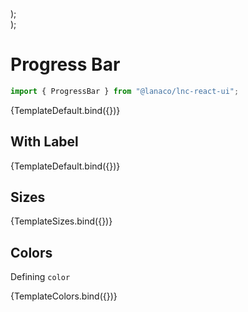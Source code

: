 
<Meta title="Feedback/Progress Bar" component={ProgressBar} />


  <div style={{ display: "flex", flexDirection: "column", gap: "15px" }}>
    <ProgressBar {...args} size="small" />
    <ProgressBar {...args} size="medium" />
    <ProgressBar {...args} size="large" />
  </div>
);

  <div style={{ display: "flex", flexDirection: "column", gap: "15px" }}>
    <ProgressBar {...args} color="primary" />
    <ProgressBar {...args} color="secondary" />
    <ProgressBar {...args} color="success" />
    <ProgressBar {...args} color="warning" />
    <ProgressBar {...args} color="danger" />
    <ProgressBar {...args} color="information" />
  </div>
);

# Progress Bar
```jsx
import { ProgressBar } from "@lanaco/lnc-react-ui";
```
<Canvas>
  <Story name="Default"  args={{ progressPercentage: 20 }}>
    {TemplateDefault.bind({})}
  </Story>
</Canvas>

<ArgsTable story="Default" />

## With Label

<Canvas>
  <Story name="With Label" args={{ showLabel: true, progressPercentage: 20 }}>
    {TemplateDefault.bind({})}
  </Story>
</Canvas>

## Sizes

<Canvas>
  <Story name="Sizes"  args={{ progressPercentage: 40 }}>{TemplateSizes.bind({})}</Story>
</Canvas>

## Colors

Defining `color`

<Canvas>
  <Story name="Colors"  args={{ progressPercentage: 40 }}>{TemplateColors.bind({})}</Story>
</Canvas>
